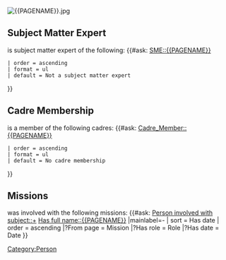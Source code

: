 <includeonly>
[[File:{{PAGENAME}}.jpg|thumb]]

== Subject Matter Expert ==
{{PAGENAME}} is subject matter expert of the following:
{{#ask: [[SME::{{PAGENAME}}]]
 | order = ascending 
 | format = ul
 | default = Not a subject matter expert
}}

== Cadre Membership ==
{{PAGENAME}} is a member of the following cadres:
{{#ask: [[Cadre_Member::{{PAGENAME}}]]
 | order = ascending 
 | format = ul
 | default = No cadre membership
}}

== Missions ==
{{PAGENAME}} was involved with the following missions:
{{#ask: [[Person involved with subject::+]] [[Has full name::{{PAGENAME}}]]
|mainlabel=-
| sort = Has date
| order = ascending
|?From page = Mission
|?Has role = Role
|?Has date = Date
}}
[[Category:Person]]
</includeonly>